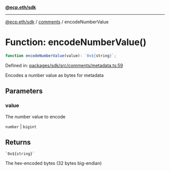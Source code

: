 [**@ecp.eth/sdk**](../../index.mdx)

***

[@ecp.eth/sdk](/sdk-reference/index.mdx) / [comments](/sdk-reference/comments/index.mdx) / encodeNumberValue

# Function: encodeNumberValue()

```ts
function encodeNumberValue(value): `0x${string}`;
```

Defined in: [packages/sdk/src/comments/metadata.ts:59](https://github.com/ecp-eth/comments-monorepo/blob/main/packages/sdk/src/comments/metadata.ts#L59)

Encodes a number value as bytes for metadata

## Parameters

### value

The number value to encode

`number` | `bigint`

## Returns

`` `0x${string}` ``

The hex-encoded bytes (32 bytes big-endian)

